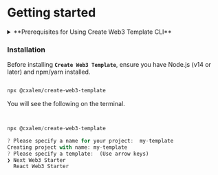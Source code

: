 # Getting started

<details>
  <summary>**Prerequisites for Using Create Web3 Template CLI**</summary>

## Prerequisites for Using Create Web3 Template CLI

To ensure a smooth setup and use of **`Create Web3 Template`** CLI, please make sure to meet the following prerequisites:

### 1. Node.js

- **Version Requirement**: Node.js version 14 or later is required. **`Create Web3 Template`** uses features that are only available in Node.js v14 and newer versions.
- **Installation**: If Node.js is not already installed on your system, or if you're using an earlier version, you can download the latest version from the [official Node.js website](https://nodejs.org/). Choose the version appropriate for your operating system and follow the installation instructions provided on the site.

### 2. npm (Node Package Manager)

- **Overview**: npm is the default package manager for Node.js and comes bundled with Node.js installations. It is used to install **`Create Web3 Template`**, manage its versions, and handle its dependencies.
- **Version Checking and Updating**: To check your current npm version, run **`npm -v`** in your terminal. If you need to update npm, you can do so by running **`npm install -g npm`** in your terminal. This command updates npm to the latest version.

### 3. Web3 Wallet (Optional)

- **Purpose**: While not required for the installation of **`Create Web3 Template`**, having a web3 wallet like MetaMask can enhance your development experience. It allows you to interact with Ethereum networks, test dApps, and perform transactions during development.
- **Recommendation**: If your project or learning path involves direct interaction with blockchain networks or smart contracts, consider installing a web3 wallet in your browser. MetaMask is a popular choice and can be found at [MetaMask's official website](https://metamask.io/).

</details>

### Installation

Before installing **`Create Web3 Template`**, ensure you have Node.js (v14 or later) and npm/yarn installed.

```bash copy

npx @cxalem/create-web3-template

```

You will see the following on the terminal.

```jsx


npx @cxalem/create-web3-template

? Please specify a name for your project:  my-template
Creating project with name: my-template
? Please specify a template:  (Use arrow keys)
❯ Next Web3 Starter
  React Web3 Starter
```
